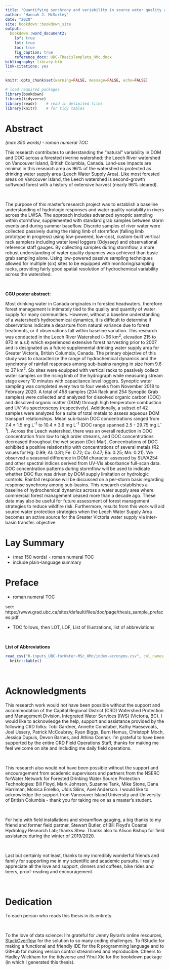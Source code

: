 ```yaml
--- 
title: "Quantifying synchrony and variability in source water quality across nested catchments of a protected second growth forested water supply area "
author: "Hannah J. McSorley"
date: "2020"
site: bookdown::bookdown_site
output:
  bookdown::word_document2:
    lof: true
    lot: true
    toc: true
    fig_caption: true
    reference_docx: UBC-ThesisTemplate_HMc.docx
bibliography: library.bib
link-citations: yes
---
```


```r

knitr::opts_chunk$set(warning=FALSE, message=FALSE, echo=FALSE)

# load required packages
library(bookdown)
library(tidyverse)
library(readr)    # read in delimited files
library(knitr)    # for tidy tables

```

# Abstract  

_(max 350 words) - roman numeral TOC_

This research contributes to understanding the "natural" variability in DOM and DOC across a forested riverine watershed: the Leech River watershed on Vancouver Island, British Columbia, Canada. Land-use impacts are minimal in this research area as 96% of the watershed is protected as drinking water supply area (Leech Water Supply Area). Like most forested areas on Vancouver Island, the Leech watershed is second-growth softwood forest with a history of extensive harvest (nearly 96% cleared).

\  

The purpose of this master's research project was to establish a baseline understanding of hydrologic responses and water quality variability in rivers across the LWSA. The approach includes advanced synoptic sampling within stormflow, supplemented with standard grab samples between storm events and during summer baseflow. Discrete samples of river water were collected passively during the rising limb of stormflow (falling limb prototype in progress) using low-powered, low-cost, custom-built vertical rack samplers including water level loggers (Odyssey) and observational reference staff gauges. By collecting samples during stormflow, a more robust understanding of water quality dynamics was achieved than basic grab sampling alone. Using low-powered passive sampling techniques allowed for multiple (six) sites to be equipped with monitoring/sampling racks, providing fairly good spatial resolution of hydrochemical variability across the watershed. 

\  

__CGU poster abstract:__

Most drinking water in Canada originates in forested headwaters, therefore forest management is intimately tied to the quality and quantity of water supply for many communities. However, without a baseline understanding of a watershed’s hydrochemical dynamics, it is difficult to determine if observations indicate a departure from natural variance due to forest treatments, or if observations fall within baseline variation. This research was conducted in the Leech River Watershed (~96 km^2^, elevation 215 to 870 m a.s.l) which experienced extensive forest harvesting prior to 2007 and is designated as a future supplemental drinking water supply area for Greater Victoria, British Columbia, Canada. The primary objective of this study was to characterize the range of hydrochemical dynamics and the synchrony of rainfall responses among sub-basins ranging in size from 9.6 to 37 km^2^. Six sites were equipped with vertical racks to passively collect water samples on the rising limb of the hydrograph while measuring stream stage every 10 minutes with capacitance level loggers. Synoptic water sampling was completed every two to four weeks from November 2018 to February 2020. A total of 458 samples (204 Rack and 254 Synoptic Grab samples) were collected and analyzed for dissolved organic carbon (DOC) and dissolved organic matter (DOM) through high temperature combustion and UV-Vis spectroscopy (respectively). Additionally, a subset of 42 samples were analyzed for a suite of total metals to assess aqueous DOM transport relationships. Mean sub-basin DOC concentrations ranged from 7.4 ± 1.5 mg L^-1^ to 10.4 ± 3.6 mg L^-1^ (DOC range spanned 2.5 - 29.75 mg L^-1^). Across the Leech watershed, there was an overall reduction in DOC concentration from low to high order streams, and DOC concentrations decreased throughout the wet season (Oct-Mar). Concentrations of DOC exhibited a positive relationship with concentrations of several metals (R2 values for Hg: 0.99; Al: 0.81; Fe: 0.72; Cu: 0.47; Ba: 0.25; Mn: 0.21). We observed a seasonal difference in DOM character assessed by SUVA254 and other spectral indices derived from UV-Vis absorbance full-scan data. DOC concentration patterns during stormflow will be used to indicate whether DOC flux was driven by DOM supply limitation or hydrologic controls. Rainfall response will be discussed on a per-storm basis regarding response synchrony among sub-basins. This research establishes a baseline of hydrochemical dynamics across a water supply area where commercial forest management ceased more than a decade ago. These data may also be useful for future assessment of forest management strategies to reduce wildfire risk. Furthermore, results from this work will aid source water protection strategies when the Leech Water Supply Area becomes an active source for the Greater Victoria water supply via inter-basin transfer. objective

# Lay Summary 

* (max 150 words) - roman numeral TOC
* include plain-language summary

# Preface

* roman numeral TOC

see: https://www.grad.ubc.ca/sites/default/files/doc/page/thesis_sample_prefaces.pdf

* TOC follows, then LOT, LOF, List of Illustrations, list of abbreviations

\  

__List of Abbreviations__

```r

read_csv("R-inputs_UBC-forWater-MSc_HMc/index-acronyms.csv", col_names = TRUE) %>% 
  knitr::kable()

```

\  

# Acknowledgments

This research work would not have been possible without the support and accommodation of the Capital Regional District (CRD) Watershed Protection and Management Division, Integrated Water Services (IWS) (Victoria, BC). I would like to acknowledge the help, support and assistance provided by the following CRD folks: Tobi Gardner, Annette Constabel, Kathy Haesevoats, Joel Ussery, Patrick McCoubrey, Ryan Biggs, Burn Hemus, Christoph Moch, Jessica Dupuis, Devon Barnes, and Athina Connor. I'm grateful to have been supported by the entire CRD Field Operations Staff, thanks for making me feel welcome on site and including me daily field operations. 

\  

This research also would not have been possible without the support and encouragement from academic supervisors and partners from the NSERC forWater Network for Forested Drinking Water Source Protection Technologies: Bill Floyd, Mark Johnson, Suzanne Tank, Mike Stone, Dana Harriman, Monica Emelko, Uldis Silins, Axel Anderson. I would like to acknowledge the support from Vancouver Island University and University of British Columbia - thank you for taking me on as a master's student.  

\  

For help with field installations and streamflow gauging, a big thanks to my friend and former field partner, Stewart Butler, of Bill Floyd's Coastal Hydrology Research Lab; thanks Stew. Thanks also to Alison Bishop for field assistance during the winter of 2019/2020.

\  

Last but certainly not least, thanks to my incredibly wonderful friends and family for supporting me in my scientific and academic pursuits. I really appreciate all the love and support, dinners and coffees, bike rides and beers, proof-reading and encouragement. 

\  

# Dedication

To each person who reads this thesis in its entirety.

\  

To the love of data science: I'm grateful for Jenny Byran's online resources, [StackOverflow](http://stackoverflow.com) for the solution to so many coding challenges. To RStudio for making a functional and friendly IDE for the R programming language and to GitHub for making version control streamlined and reproducible. Cheers to Hadley Wickham for the tidyverse and Yihui Xie for the bookdown package (in which I generated this thesis).
